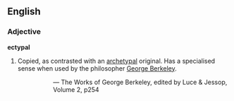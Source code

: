 ==English==

===Adjective===
'''ectypal'''

# Copied, as contrasted with an [[archetypal]] original. Has a specialised sense when used by the philosopher [[Wikipedia:George Berkeley|George Berkeley]].
#:''{{{2|What would you have! do I not acknowledge a twofold state of things, the one ectypal or natural, the other archetypal and eternal? The former was created in time; the latter existed from everlasting in the mind of God.}}}''
#::— The Works of George Berkeley, edited by Luce & Jessop, Volume 2, p254